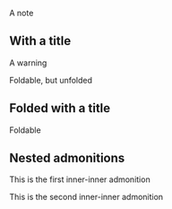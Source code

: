 :::{.callout-note}
A note
:::

:::{.callout-warning}
## With a title

A warning
:::

:::{.callout-note collapse="false"}
Foldable, but unfolded
:::

:::{.callout-important collapse="true"}
## Folded with a title

Foldable
:::

:::{.callout-tip}
## Nested admonitions

:::{.callout-info}
:::{.callout-note}
This is the first inner-inner admonition
:::

:::{.callout-important}
This is the second inner-inner admonition
:::
:::
:::
